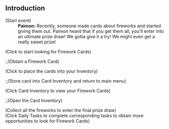 {{Event Tabs}}
==Introduction==
{{Dialogue Start}}
;(Start event)
:'''Paimon:''' Recently, someone made cards about fireworks and started giving them out. Paimon heard that if you get them all, you'll enter into an ultimate prize draw! We gotta give it a try! We might even get a really sweet prize!

;(Click to start looking for Firework Cards)
:;(Obtain a Firework Card)

;(Click to place the cards into your Inventory)
:;(Store card into Card Inventory and return to main menu)

;(Click Card Inventory to view your Firework Cards)
:;(Open the Card Inventory)
;(Collect all the fireworks to enter the final prize draw)
;(Click Daily Tasks to complete corresponding tasks to obtain more opportunities to look for Firework Cards)
{{Dialogue End}}